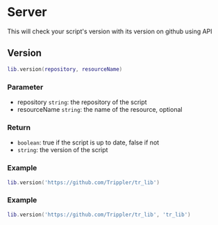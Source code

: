 # Server

This will check your script's version with its version on github using API

## Version

```lua
lib.version(repository, resourceName)
```

### Parameter
* repository `string`: the repository of the script
* resourceName `string`: the name of the resource, optional

### Return
* `boolean`: true if the script is up to date, false if not
* `string`: the version of the script

### Example
```lua
lib.version('https://github.com/Trippler/tr_lib')
```

### Example
```lua
lib.version('https://github.com/Trippler/tr_lib', 'tr_lib')
```
